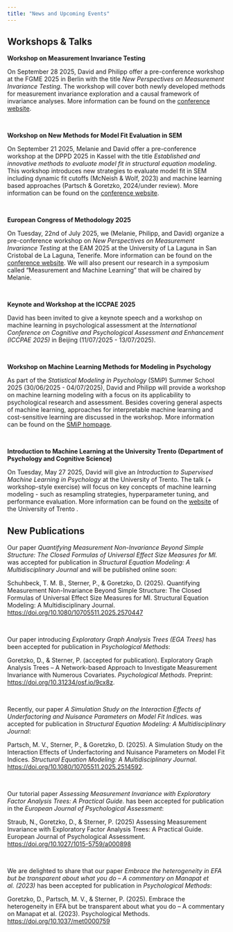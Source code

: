 ```yaml
---
title: "News and Upcoming Events"
---
```


## Workshops & Talks

**Workshop on Measurement Invariance Testing**

On September 28 2025, David and Philipp offer a pre-conference workshop at the FGME 2025 in Berlin with the title *New Perspectives on Measurement Invariance Testing*. The workshop will cover both newly developed methods for measurement invariance exploration and a causal framework of invariance analyses. More information can be found on the [conference website](http://methods-berlin.com/en/fgme2025_workshops/).

\

**Workshop on New Methods for Model Fit Evaluation in SEM**

On September 21 2025, Melanie and David offer a pre-conference workshop at the DPPD 2025 in Kassel with the title *Established and innovative methods to evaluate model fit in structural equation modeling*. This workshop introduces new strategies to evaluate model fit in SEM including dynamic fit cutoffs (McNeish & Wolf, 2023) and machine learning based approaches (Partsch & Goretzko, 2024/under review). More information can be found on the [conference website](https://dppd2025.de/programm/pre-conference-workshops/).

\

**European Congress of Methodology 2025**

On Tuesday, 22nd of July 2025, we (Melanie, Philipp, and David) organize a pre-conference workshop on *New Perspectives on Measurement Invariance Testing* at the EAM 2025 at the University of La Laguna in San Cristobal de La Laguna, Tenerife. More information can be found on the [conference website](https://eam2025.eu). We will also present our research in a symposium called "Measurement and Machine Learning" that will be chaired by Melanie.

\

**Keynote and Workshop at the ICCPAE 2025**

David has been invited to give a keynote speech and a workshop on machine learning in psychological assessment at the 
*International Conference on Cognitive and Psychological Assessment and Enhancement (ICCPAE 2025)* in Beijing (11/07/2025 - 13/07/2025).

\

**Workshop on Machine Learning Methods for Modeling in Psychology**

As part of the *Statistical Modeling in Psychology* (SMiP) Summer School 2025 (30/06/2025 - 04/07/2025), David and Philipp will provide a workshop on machine learning modeling with a focus on its applicability to psychological research and assessment. Besides covering general aspects of machine learning, approaches for interpretable machine learning and cost-sensitive learning are discussed in the workshop. More information can be found on the [SMiP hompage](https://www.uni-mannheim.de/smip-summerschool/workshops/machine-learning-methods-for-modeling-in-psychology/).

\

**Introduction to Machine Learning at the University Trento (Department of Psychology and Cognitive Science)**

On Tuesday, May 27 2025, David will give an *Introduction to Supervised Machine Learning in Psychology* at the University of Trento. The talk (+ workshop-style exercise) will focus on key concepts of machine learning modeling - such as resampling strategies, hyperparameter tuning, and performance evaluation. More information can be found on the [website](https://beyond.dipsco.unitn.it/home-page) of the University of Trento .

## New Publications

Our paper *Quantifying Measurement Non-Invariance Beyond Simple Structure: The Closed Formulas of Universal Effect Size Measures for MI.* was accepted for publication in *Structural Equation Modeling: A Multidisciplinary Journal* and will be published online soon:

Schuhbeck, T. M. B., Sterner, P., & Goretzko, D. (2025). Quantifying Measurement Non-Invariance Beyond Simple Structure: The Closed Formulas of Universal Effect Size Measures for MI. Structural Equation Modeling: A Multidisciplinary Journal. <https://doi.org/10.1080/10705511.2025.2570447>

\

Our paper introducing *Exploratory Graph Analysis Trees (EGA Trees)* has been accepted for publication in *Psychological Methods*:

Goretzko, D., & Sterner, P. (accepted for publication). Exploratory Graph Analysis Trees – A Network-based Approach to Investigate Measurement Invariance with Numerous Covariates. *Psychological Methods*. Preprint: <https://doi.org/10.31234/osf.io/9cx8z>.

\

Recently, our paper *A Simulation Study on the Interaction Effects of Underfactoring and Nuisance Parameters on Model Fit Indices.* was accepted for publication in *Structural Equation Modeling: A Multidisciplinary Journal*:

Partsch, M. V., Sterner, P., & Goretzko, D. (2025). A Simulation Study on the Interaction Effects of Underfactoring and Nuisance Parameters on Model Fit Indices. *Structural Equation Modeling: A Multidisciplinary Journal*. <https://doi.org/10.1080/10705511.2025.2514592>.

\

Our tutorial paper *Assessing Measurement Invariance with Exploratory Factor Analysis Trees: A Practical Guide.* has been accepted for publication in the *European Journal of Psychological Assessment*:

Straub, N., Goretzko, D., & Sterner, P. (2025) Assessing Measurement Invariance with Exploratory Factor Analysis Trees: A Practical Guide. European Journal of Psychological Assessment. <https://doi.org/10.1027/1015-5759/a000898>

\

We are delighted to share that our paper *Embrace the heterogeneity in EFA but be transparent about what you do – A commentary on Manapat et al. (2023)* has been accepted for publication in *Psychological Methods*:

Goretzko, D., Partsch, M. V., & Sterner, P. (2025). Embrace the heterogeneity in EFA but be transparent about what you do – A commentary on Manapat et al. (2023). Psychological Methods. <https://doi.org/10.1037/met0000759>
